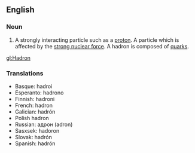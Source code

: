==English==
===Noun===
#A strongly interacting particle such as a [[proton]].  A particle which is affected by the [[strong nuclear force]].  A hadron is composed of [[quark]]s.

[[gl:Hadron]]

===Translations===
*Basque: hadroi
*Esperanto: hadrono
*Finnish: hadroni
*French: hadron	
*Galician: hadrón
*Polish	hadron
*Russian: адрон (adron)
*Sasxsek: hadoron
*Slovak: hadrón	
*Spanish: hadrón